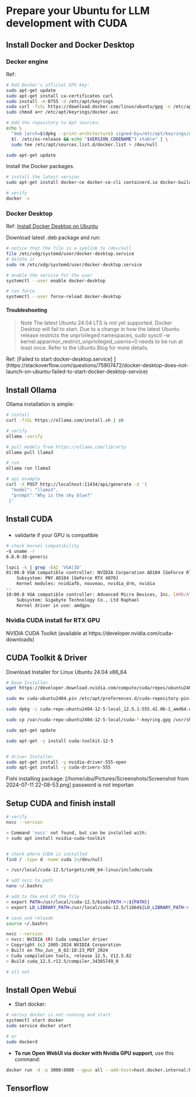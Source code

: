 # Prepare your Ubuntu for LLM development with CUDA 

## Install Docker and Docker Desktop

### Decker engine
Ref: [](https://docs.docker.com/engine/install/ubuntu/#install-using-the-repository)

```sh 
# Add Docker's official GPG key:
sudo apt-get update
sudo apt-get install ca-certificates curl
sudo install -m 0755 -d /etc/apt/keyrings
sudo curl -fsSL https://download.docker.com/linux/ubuntu/gpg -o /etc/apt/keyrings/docker.asc
sudo chmod a+r /etc/apt/keyrings/docker.asc

# Add the repository to Apt sources:
echo \
  "deb [arch=$(dpkg --print-architecture) signed-by=/etc/apt/keyrings/docker.asc] https://download.docker.com/linux/ubuntu \
  $(. /etc/os-release && echo "$VERSION_CODENAME") stable" | \
  sudo tee /etc/apt/sources.list.d/docker.list > /dev/null

sudo apt-get update

```
Install the Docker packages.
```sh
# install the latest version
sudo apt-get install docker-ce docker-ce-cli containerd.io docker-buildx-plugin docker-compose-plugin

# verify 
docker -v
```

### Docker Desktop

Ref: [Install Docker Desktop on Ubuntu](https://docs.docker.com/desktop/install/ubuntu/)

Download latest .deb package and run:

```sh 
# notice that the file is a symlink to /dev/null
file /etc/xdg/systemd/user/docker-desktop.service
# delete it
sudo rm /etc/xdg/systemd/user/docker-desktop.service

# enable the service for the user
systemctl --user enable docker-desktop

# run force
systemctl --user force-reload docker-desktop

```

#### Troubleshooting

> Note
> The latest Ubuntu 24.04 LTS is not yet supported. Docker Desktop will fail to start. Due to a change in how the latest Ubuntu release restricts the unprivileged namespaces, sudo sysctl -w kernel.apparmor_restrict_unprivileged_userns=0 needs to be run at least once. Refer to the Ubuntu Blog for more details.

Ref: [Failed to start docker-desktop.service] ](https://stackoverflow.com/questions/75907472/docker-desktop-does-not-launch-on-ubuntu-failed-to-start-docker-desktop-service)

## Install Ollama

Ollama installation is simple:
```sh 
# install
curl -fsSL https://ollama.com/install.sh | sh

# verify
ollama -verify

# pull models from https://ollama.com/librar1y
ollama pull llama3

# run
ollama run llama3

# api example
curl -X POST http://localhost:11434/api/generate -d '{
  "model": "llama3",
  "prompt":"Why is the sky blue?"
 }'
```

## Install CUDA

###
 - validarte if your GPU is compatible
```sh
# check kernel compatibility
~$ uname -r
6.8.0-38-generic

lspci -k | grep -EA2 'VGA|3D'
01:00.0 VGA compatible controller: NVIDIA Corporation AD104 [GeForce RTX 4070] (rev a1)
	Subsystem: PNY AD104 [GeForce RTX 4070]
	Kernel modules: nvidiafb, nouveau, nvidia_drm, nvidia
--
10:00.0 VGA compatible controller: Advanced Micro Devices, Inc. [AMD/ATI] Raphael (rev cb)
	Subsystem: Gigabyte Technology Co., Ltd Raphael
	Kernel driver in use: amdgpu

```


### Nvidia CUDA install for RTX GPU

NVIDIA CUDA Toolkit (available at https://developer.nvidia.com/cuda-downloads)

## CUDA Toolkit & Driver
Download Installer for Linux Ubuntu 24.04 x86_64
```sh
# Base Installer
wget https://developer.download.nvidia.com/compute/cuda/repos/ubuntu2404/x86_64/cuda-ubuntu2404.pin

sudo mv cuda-ubuntu2404.pin /etc/apt/preferences.d/cuda-repository-pin-600wget https://developer.download.nvidia.com/compute/cuda/12.5.1/local_installers/cuda-repo-ubuntu2404-12-5-local_12.5.1-555.42.06-1_amd64.deb

sudo dpkg -i cuda-repo-ubuntu2404-12-5-local_12.5.1-555.42.06-1_amd64.deb

sudo cp /var/cuda-repo-ubuntu2404-12-5-local/cuda-*-keyring.gpg /usr/share/keyrings/

sudo apt-get update

sudo apt-get -y install cuda-toolkit-12-5


# driver Installer
sudo apt-get install -y nvidia-driver-555-open
sudo apt-get install -y cuda-drivers-555
```
Fishi installing package:
[/home/ubu/Pictures/Screenshots/Screenshot from 2024-07-11 22-08-53.png]
password is not importan




## Setup CUDA and finish install 
```sh
# verify
nvcc --version

> Command 'nvcc' not found, but can be installed with:
> sudo apt install nvidia-cuda-toolkit


# check where CUDA is installed
find / -type d -name cuda 2>/dev/null

> /usr/local/cuda-12.5/targets/x86_64-linux/include/cuda

# add nvcc to path
nano ~/.bashrc

# add to the end of the file 
> export PATH=/usr/local/cuda-12.5/bin${PATH:+:${PATH}}
> export LD_LIBRARY_PATH=/usr/local/cuda-12.5/lib64${LD_LIBRARY_PATH:+:${LD_LIBRARY_PATH}}

# save and reloade
source ~/.bashrc

nvcc --version
> nvcc: NVIDIA (R) Cuda compiler driver
> Copyright (c) 2005-2024 NVIDIA Corporation
> Built on Thu_Jun__6_02:18:23_PDT_2024
> Cuda compilation tools, release 12.5, V12.5.82
> Build cuda_12.5.r12.5/compiler.34385749_0

# all set 
```

## Install Open Webui

- Start docker:
```bash
# verivy docker is not running and start
systemctl start docker
sudo service docker start

# or
sudo dockerd

```

- **To run Open WebUI via docker with Nvidia GPU support**, use this command:

```bash
docker run -d -p 3000:8080 --gpus all --add-host=host.docker.internal:host-gateway -v open-webui:/app/backend/data --name open-webui --restart always ghcr.io/open-webui/open-webui:cuda


```

## Tensorflow